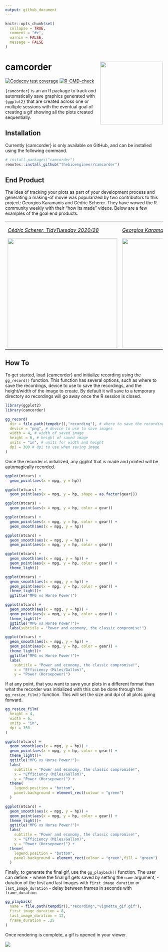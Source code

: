 ```yaml
---
output: github_document
---
```


<!-- README.md is generated from README.Rmd. Please edit that file -->

```r
knitr::opts_chunk$set(
  collapse = TRUE,
  comment = "#>",
  warnin = FALSE,
  message = FALSE
)
```


# camcorder <img src='man/figures/logo.png' align="right" height="200" />

<!-- badges: start -->
[![Codecov test coverage](https://codecov.io/gh/thebioengineer/camcorder/branch/main/graph/badge.svg)](https://app.codecov.io/gh/thebioengineer/camcorder?branch=main)
[![R-CMD-check](https://github.com/thebioengineer/camcorder/actions/workflows/R-CMD-check.yaml/badge.svg)](https://github.com/thebioengineer/camcorder/actions/workflows/R-CMD-check.yaml)
<!-- badges: end -->

`{camcorder}` is an an R package to track and automatically save graphics generated with `{ggplot2}` that are created across one or multiple sessions with the eventual goal of creating a gif showing all the plots created sequentially.

## Installation

Currently {camcorder} is only available on GitHub, and can be installed using the following command.

```r

# install.packages("camcorder")
remotes::install_github("thebioengineer/camcorder")

```

## End Product

The idea of tracking your plots as part of your development process and generating a making-of movie was popularized by two contributors to this project: Georgios Karamanis and Cédric Scherer. They have wowed the R community weekly with their "how its made" videos. Below are a few examples of the goal end products.

<table>
<tr>
<td>
<p><i><a href = 'https://twitter.com/cedscherer/status/1281653392859820032'>Cédric Scherer, TidyTuesday 2020/28</a></i></p>
<img src = "man/figures/cscherer_coffee_ratings.gif" height = "350">
</td>
<td>
<p><i><a href = 'https://mobile.twitter.com/geokaramanis/status/1248147973206413312'>Georgios Karamanis, TidyTuesday 2020/15</a></i></p>
<img src = "man/figures/gkaramanis_tour_de_france.gif" height = "350">
</td>
</tr>
</table>


## How To

To get started, load {camcorder} and initialize recording using the `gg_record()` function.
This function has several options, such as where to save the recordings, device to use to save the recordings, and the height/width of the image to create. By default it will save to a temporary directory so recordings will go away once the R session is closed.

```r

library(ggplot2)
library(camcorder)

gg_record(
  dir = file.path(tempdir(),"recording"), # where to save the recording
  device = "png", # device to use to save images
  width = 4, # width of saved image
  height = 6, # height of saved image
  units = "in", # units for width and height
  dpi = 300 # dpi to use when saving image
)

```

Once the recorder is initialized, any ggplot that is made and printed will be automagically recorded.

```r

ggplot(mtcars) +
  geom_point(aes(x = mpg, y = hp))

ggplot(mtcars) + 
  geom_point(aes(x = mpg, y = hp, shape = as.factor(gear)))

ggplot(mtcars) + 
  geom_point(aes(x = mpg, y = hp, color = gear))

ggplot(mtcars) +
  geom_point(aes(x = mpg, y = hp, color = gear)) +
  geom_smooth(aes(x = mpg, y = hp))

ggplot(mtcars) +
  geom_smooth(aes(x = mpg, y = hp)) +
  geom_point(aes(x = mpg, y = hp, color = gear))

ggplot(mtcars) + 
  geom_smooth(aes(x = mpg, y = hp)) +
  geom_point(aes(x = mpg, y = hp, color = gear)) +
  theme_light()

ggplot(mtcars) + 
  geom_smooth(aes(x = mpg, y = hp)) +
  geom_point(aes(x = mpg, y = hp, color = gear)) +
  theme_light()+
  ggtitle("MPG vs Horse Power!")

ggplot(mtcars) + 
  geom_smooth(aes(x = mpg, y = hp)) +
  geom_point(aes(x = mpg, y = hp, color = gear)) +
  theme_light()+
  ggtitle("MPG vs Horse Power!")+
  labs(subtitle = "Power and economy, the classic compromise!")

ggplot(mtcars) + 
  geom_smooth(aes(x = mpg, y = hp)) +
  geom_point(aes(x = mpg, y = hp, color = gear)) +
  theme_light()+
  ggtitle("MPG vs Horse Power!")+
  labs(
    subtitle = "Power and economy, the classic compromise!", 
    x = "Efficiency (Miles/Gallon)",
    y = "Power (Horsepower)")

```

If at any point, that you want to save your plots in a different format than what the recorder was initialized with this can be done through the `gg_resize_film()` function. This will set the size and dpi of all plots going forward.

```r

gg_resize_film(
  height = 4,
  width = 6,
  units = "in",
  dpi = 350
)

```

```r

ggplot(mtcars) + 
  geom_smooth(aes(x = mpg, y = hp)) +
  geom_point(aes(x = mpg, y = hp, color = gear)) +
  theme_light()+
  ggtitle("MPG vs Horse Power!")+
  labs(
    subtitle = "Power and economy, the classic compromise!", 
    x = "Efficiency (Miles/Gallon)",
    y = "Power (Horsepower)") +
  theme(
    legend.position = "bottom",
    panel.background = element_rect(colour = "green")
  )

ggplot(mtcars) + 
  geom_smooth(aes(x = mpg, y = hp)) +
  geom_point(aes(x = mpg, y = hp, color = gear)) +
  theme_light()+
  ggtitle("MPG vs Horse Power!")+
  labs(
    subtitle = "Power and economy, the classic compromise!", 
    x = "Efficiency (Miles/Gallon)",
    y = "Power (Horsepower)") +
  theme(
    legend.position = "bottom",
    panel.background = element_rect(colour = "green",fill = "green")
  )

```

Finally, to generate the final gif, use the `gg_playback()` function.
The user can define:
  - where the final gif gets saved by setting the `name` argument,
  - duration of the first and last images with `first_image_duration` or `last_image_duration`
  - delay between frames in seconds with `frame_duration`


```r

gg_playback(
  name = file.path(tempdir(),"recording","vignette_gif.gif"),
  first_image_duration = 8,
  last_image_duration = 12,
  frame_duration = .25
)

```

Once rendering is complete, a gif is opened in your viewer.

![](vignettes/vignette_gif.gif)
